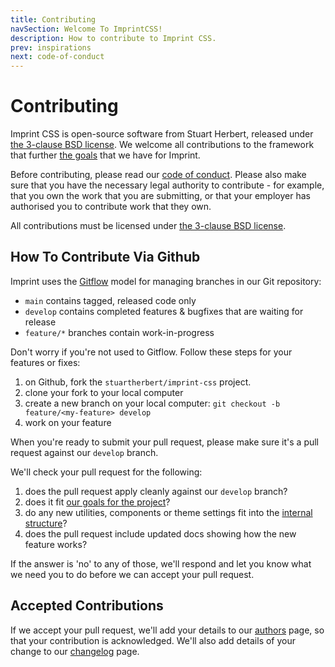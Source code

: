 ```yaml
---
title: Contributing
navSection: Welcome To ImprintCSS!
description: How to contribute to Imprint CSS.
prev: inspirations
next: code-of-conduct
---
```

# Contributing

Imprint CSS is open-source software from Stuart Herbert, released under [the 3-clause BSD license](license.html). We welcome all contributions to the framework that further [the goals](goals.html) that we have for Imprint.

Before contributing, please read our [code of conduct](code-of-conduct.html). Please also make sure that you have the necessary legal authority to contribute - for example, that you own the work that you are submitting, or that your employer has authorised you to contribute work that they own.

All contributions must be licensed under [the 3-clause BSD license](license.html).

## How To Contribute Via Github

Imprint uses the [Gitflow](http://datasift.github.io/gitflow/) model for managing branches in our Git repository:

* `main` contains tagged, released code only
* `develop` contains completed features & bugfixes that are waiting for release
* `feature/*` branches contain work-in-progress

Don't worry if you're not used to Gitflow. Follow these steps for your features or fixes:

1. on Github, fork the `stuartherbert/imprint-css` project.
1. clone your fork to your local computer
1. create a new branch on your local computer: `git checkout -b feature/<my-feature> develop`
1. work on your feature

When you're ready to submit your pull request, please make sure it's a pull request against our `develop` branch.

We'll check your pull request for the following:

1. does the pull request apply cleanly against our `develop` branch?
1. does it fit [our goals for the project](goals.html)?
2. do any new utilities, components or theme settings fit into the [internal structure](internals/)?
3. does the pull request include updated docs showing how the new feature works?

If the answer is 'no' to any of those, we'll respond and let you know what we need you to do before we can accept your pull request.

## Accepted Contributions

If we accept your pull request, we'll add your details to our [authors](authors.html) page, so that your contribution is acknowledged. We'll also add details of your change to our [changelog](changelog.html) page.
